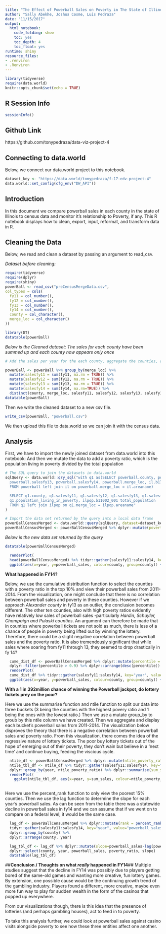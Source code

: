 ```yaml
---
title: "The Effect of Powerball Sales on Poverty in The State of Illinois"
author: "Sally Abekhe, Joshua Cosme, Luis Pedraza"
date: "11/15/2017"
output:
  html_notebook:
    code_folding: show
    toc: yes
    toc_depth: 4
    toc_float: yes
runtime: shiny
resource_files:
- .renviron
- .Renviron
---
```

```r
library(tidyverse)
require(data.world)
knitr::opts_chunk$set(echo = TRUE)
```
  
## **R Session Info**  

```r
sessionInfo()
```

## **Github Link**
https://github.com/tonypedraza/data-viz-project-4

## **Connecting to data.world**
Below, we connect our data.world project to this notebook.
```r
dataset_key <- "https://data.world/tonypedraza/f-17-edv-project-4"
data.world::set_config(cfg_env("DW_API"))
```

## **Introduction** 
In this document we compare powerball sales in each county in the state of Illinois to census data and monitor it's relationship to Poverty, if any. 
This R notebook displays how to clean, export, input, reformat, and transform data in R.

## **Cleaning the Data**
Below, we read and clean a dataset by passing an argument to read_csv.

*Dataset before cleaning:*

```r
require(tidyverse)
require(dplyr)
require(shiny)
powerBall <- read_csv("preCensusMergeData.csv", 
col_types = cols(
  fy11 = col_number(),
  fy12 = col_number(),
  fy13 = col_number(),
  fy14 = col_number(),
  county = col_character(),
  merge_loc = col_character()
))

library(DT)
datatable(powerBall)
```
*Below is the Cleaned dataset: The sales for each county have been summed up and each county now appears only once*
```r
# Add the sales per year for the each county, aggregate the counties, and remove the original sales columns

powerBall <- powerBall %>% group_by(merge_loc) %>% 
  mutate(salesfy11 = sum(fy11, na.rm = TRUE)) %>%
  mutate(salesfy12 = sum(fy12, na.rm = TRUE)) %>%
  mutate(salesfy13 = sum(fy13, na.rm = TRUE)) %>%
  mutate(salesfy14 = sum(fy14, na.rm=TRUE)) %>%
  distinct(county, merge_loc, salesfy11, salesfy12, salesfy13, salesfy14)
datatable(powerBall)
```


Then we write the cleaned dataset to a new csv file.

```r
write_csv(powerBall, "powerball.csv")
```


We then upload this file to data.world so we can join it with the census data.

## **Analysis**

First, we have to import the newly joined dataset from data.world into this notebook:
And then we mutate the data to add a poverty ratio, which is the population living in poverty divided by the total population

```r

# The SQL query to join the datasets in data.world
sqlQuery <- data.world::qry_sql("with q1 as(SELECT powerball.county, powerball.salesfy11, powerball.salesfy12, 
  powerball.salesfy13, powerball.salesfy14, powerball.merge_loc, il.b17001_002 population_living_in_poverty
  FROM powerball left join il on powerball.merge_loc = il.areaname)

  SELECT q1.county, q1.salesfy11, q1.salesfy12, q1.salesfy13, q1.salesfy14, 
  q1.population_living_in_poverty, ilpop.b11002_001 total_population
  FROM q1 left join ilpop on q1.merge_loc = ilpop.areaname"
)

# Import the data set returned by the query into a local data frame
powerBallCensusMerged <- data.world::query(sqlQuery, dataset=dataset_key)
powerBallCensusMerged <- powerBallCensusMerged %>% dplyr::mutate(poverty_ratio = population_living_in_poverty/total_population)
```
*Below is the new data set returned by the query*
```r
datatable(powerBallCensusMerged)
```

```r
  renderPlot(
  head(powerBallCensusMerged) %>% tidyr::gather(salesfy11:salesfy14, key="year", value="powerball_sales", na.rm=TRUE) %>%
  ggplot(aes(x=year, y=powerball_sales, colour=county, group=county)) + geom_point() + geom_line())
```
**What happened in FY14?**

Below, we use the cumulative distribution function to select the counties with a poverty ratio in the top 10% and view their powerball sales from 2011-2014. From the visualization, one might conclude that there is no correlation between powerball sales and poverty in these counties. However if we approach *Alexander county* in fy13 as an outlier, the conclusion becomes different. The other ten counties, also with high poverty ratios evidently have relatively low sales of powerball sales -particularly *Hardin, Schuyler, Champaign and Pulaski counties*. An argument can therefore be made that in counties where powerball tickets are not sold as much, there is less of a chance of people in poverty being lifted out by winning the lottery. Therefore, there could be a slight negative correlation between powerball sales and the poverty ratio. It is also tremendously significant that while sales where soaring from fy11 through 13, they seemed to drop drastically in fy 14?
```r
  cume_dist_df <- powerBallCensusMerged %>% dplyr::mutate(percentile = cume_dist(poverty_ratio)) %>% 
  dplyr::filter(percentile > 0.9) %>% dplyr::arrange(desc(percentile))
  renderPlot(
  cume_dist_df %>% tidyr::gather(salesfy11:salesfy14, key="year", value="powerball_sales", na.rm=TRUE) %>%
  ggplot(aes(x=year, y=powerball_sales, colour=county, group=county)) + geom_point() + geom_line())
```
**With a 1 in 392million chance of winning the Powerball jackpot, do lottery tickets prey on the poor?**

Here we use the summarise function and ntile function to split our data into three buckets (3 being the counties with the highest povery ratio and 1 being the ones with the lowest ratio.) Then we use a mutate group_by to groub by this ntile column we have created. Then we aggregate and display each bucket's powerball sales from 2011-2014. The visualization below disproves the theory that there is a negative correlation between powerball sales and poverty ratio. From this visualization, there comes the idea of the regressive nature of lottery tickets. The poor buy lottery tickets out of the hope of emerging out of their poverty, they don't wain but believe in a 'next time' and continue buying, feeding the viscious cycle.
```r
  ntile_df <- powerBallCensusMerged %>% dplyr::mutate(ntile_poverty_ratio = ntile(poverty_ratio, 3))
  ntile_tbl_df <- ntile_df %>% tidyr::gather(salesfy11:salesfy14, key="year", value="powerball_sales", na.rm=TRUE) %>%
  dplyr::group_by(year, ntile_poverty_ratio) %>% dplyr::summarise(sum_sales = sum(powerball_sales))
  renderPlot(
    ggplot(ntile_tbl_df, aes(x=year, y=sum_sales, colour=ntile_poverty_ratio, group=ntile_poverty_ratio)) + geom_point() + geom_line()) 
  
```

Here we use the percent_rank function to only view the poorest 15% counties. Then we use the lag function to determine the slope for each year's powerball sales. As can be seen from the table there was a statewide decline in powerball sales in fy14 and we can assume that if we went on to compare on a federal level, it would be the same case.
```r
  lag_df <- powerBallCensusMerged %>% dplyr::mutate(rank = percent_rank(poverty_ratio)) %>% dplyr::filter(rank >0.85) %>%
  tidyr::gather(salesfy11:salesfy14, key="year", value="powerball_sales", na.rm=TRUE) %>%
  dplyr::group_by(county) %>%
  dplyr::arrange(county, year)

  lag_tbl_df <- lag_df %>% dplyr::mutate(slope=powerball_sales-lag(powerball_sales)) %>%
  dplyr::select(county, year, powerball_sales, poverty_ratio, slope)
  datatable(lag_tbl_df)
```
##**Conclusion / Thoughts on what *really* happened in FY14**##
Multiple studies suggest that the decline in FY14 was possibly due to players getting bored of the same-old games and wanting more creative, fun lottery games. By extension, one possible cause would be the continuing growth trend of the gambling industry. Players found a different, more creative, maybe even more fun way to play for sudden wealth in the form of the casinos that popped up everywhere. 

From our visualizations though, there is this idea that the presence of lotteries (and perhaps gambling houses), act to feed in to poverty. 

To take this analysis further, we could look at powerball sales against casino visits alongside poverty to see how these three entities affect one another.